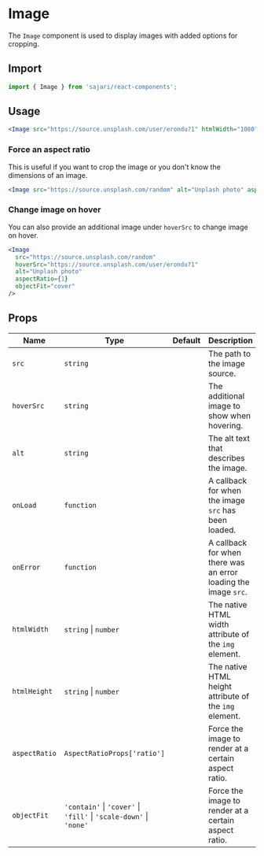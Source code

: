 
<SEO
  title="Image"
  scope="Components"
  description="The Image component is used to display images with added options for cropping."
/>

# Image

The `Image` component is used to display images with added options for cropping.

## Import

```js
import { Image } from 'sajari/react-components';
```

## Usage

```jsx
<Image src="https://source.unsplash.com/user/erondu?1" htmlWidth="1080" htmlHeight="720" alt="Unplash photo" />
```

### Force an aspect ratio

This is useful if you want to crop the image or you don't know the dimensions of an image.

```jsx
<Image src="https://source.unsplash.com/random" alt="Unplash photo" aspectRatio={1} objectFit="cover" />
```

### Change image on hover

You can also provide an additional image under `hoverSrc` to change image on hover.

```jsx
<Image
  src="https://source.unsplash.com/random"
  hoverSrc="https://source.unsplash.com/user/erondu?1"
  alt="Unplash photo"
  aspectRatio={1}
  objectFit="cover"
/>
```

## Props

| Name          | Type                                                               | Default | Description                                                     |
| ------------- | ------------------------------------------------------------------ | ------- | --------------------------------------------------------------- |
| `src`         | `string`                                                           |         | The path to the image source.                                   |
| `hoverSrc`    | `string`                                                           |         | The additional image to show when hovering.                     |
| `alt`         | `string`                                                           |         | The alt text that describes the image.                          |
| `onLoad`      | `function`                                                         |         | A callback for when the image `src` has been loaded.            |
| `onError`     | `function`                                                         |         | A callback for when there was an error loading the image `src`. |
| `htmlWidth`   | `string` \| `number`                                               |         | The native HTML width attribute of the `img` element.           |
| `htmlHeight`  | `string` \| `number`                                               |         | The native HTML height attribute of the `img` element.          |
| `aspectRatio` | `AspectRatioProps['ratio']`                                        |         | Force the image to render at a certain aspect ratio.            |
| `objectFit`   | `'contain'` \| `'cover'` \| `'fill'` \| `'scale-down'` \| `'none'` |         | Force the image to render at a certain aspect ratio.            |
